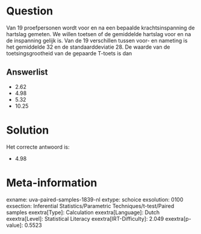 Question
========

Van 19 proefpersonen wordt voor en na een bepaalde krachtsinspanning de
hartslag gemeten. We willen toetsen of de gemiddelde hartslag voor en na
de inspanning gelijk is. Van de 19 verschillen tussen voor- en nameting
is het gemiddelde 32 en de standaarddeviatie 28. De waarde van de
toetsingsgrootheid van de gepaarde T-toets is dan

Answerlist
----------

* 2.62
* 4.98
* 5.32
* 10.25

Solution
========

Het correcte antwoord is: 

* 4.98

Meta-information
================
exname: uva-paired-samples-1839-nl
extype: schoice
exsolution: 0100
exsection: Inferential Statistics/Parametric Techniques/t-test/Paired samples
exextra[Type]: Calculation
exextra[Language]: Dutch
exextra[Level]: Statistical Literacy
exextra[IRT-Difficulty]: 2.049
exextra[p-value]: 0.5523
